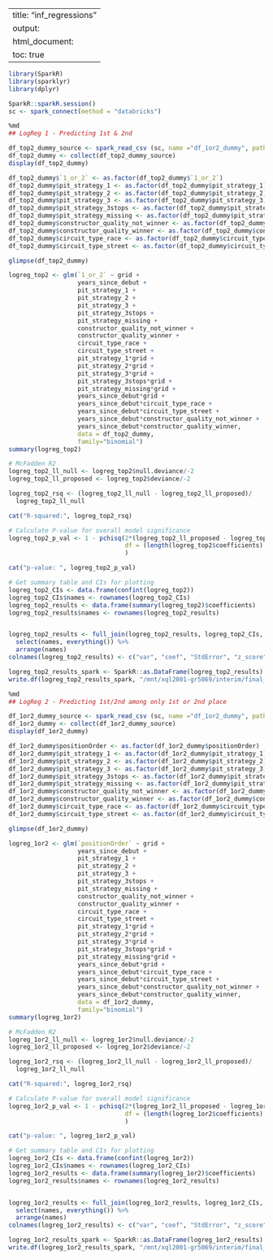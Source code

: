 
---
title: "inf_regressions"
output:
  html_document:
    toc: true
---


```r
library(SparkR)
library(sparklyr)
library(dplyr)
```


```r
SparkR::sparkR.session()
sc <- spark_connect(method = "databricks")
```


```r
%md
## LogReg 1 - Predicting 1st & 2nd
```


```r
df_top2_dummy_source <- spark_read_csv (sc, name ="df_1or2_dummy", path="/mnt/xql2001-gr5069/processed/final_project/df_top2_dummy.csv")
df_top2_dummy <- collect(df_top2_dummy_source)
display(df_top2_dummy)
```


```r
df_top2_dummy$`1_or_2` <- as.factor(df_top2_dummy$`1_or_2`)
df_top2_dummy$pit_strategy_1 <- as.factor(df_top2_dummy$pit_strategy_1)
df_top2_dummy$pit_strategy_2 <- as.factor(df_top2_dummy$pit_strategy_2)
df_top2_dummy$pit_strategy_3 <- as.factor(df_top2_dummy$pit_strategy_3)
df_top2_dummy$pit_strategy_3stops <- as.factor(df_top2_dummy$pit_strategy_3stops)
df_top2_dummy$pit_strategy_missing <- as.factor(df_top2_dummy$pit_strategy_missing)
df_top2_dummy$constructor_quality_not_winner <- as.factor(df_top2_dummy$constructor_quality_not_winner)
df_top2_dummy$constructor_quality_winner <- as.factor(df_top2_dummy$constructor_quality_winner)
df_top2_dummy$circuit_type_race <- as.factor(df_top2_dummy$circuit_type_race)
df_top2_dummy$circuit_type_street <- as.factor(df_top2_dummy$circuit_type_street)

```


```r
glimpse(df_top2_dummy)
```


```r
logreg_top2 <- glm(`1_or_2` ~ grid +
                   years_since_debut +
                   pit_strategy_1 +
                   pit_strategy_2 +
                   pit_strategy_3 +
                   pit_strategy_3stops +
                   pit_strategy_missing +
                   constructor_quality_not_winner +
                   constructor_quality_winner +
                   circuit_type_race +
                   circuit_type_street +
                   pit_strategy_1*grid +
                   pit_strategy_2*grid +
                   pit_strategy_3*grid +
                   pit_strategy_3stops*grid +
                   pit_strategy_missing*grid +
                   years_since_debut*grid +
                   years_since_debut*circuit_type_race + 
                   years_since_debut*circuit_type_street + 
                   years_since_debut*constructor_quality_not_winner +
                   years_since_debut*constructor_quality_winner,
                   data = df_top2_dummy,
                   family="binomial")
summary(logreg_top2)
```


```r
# McFadden R2
logreg_top2_ll_null <- logreg_top2$null.deviance/-2
logreg_top2_ll_proposed <- logreg_top2$deviance/-2

logreg_top2_rsq <- (logreg_top2_ll_null - logreg_top2_ll_proposed)/
  logreg_top2_ll_null

cat("R-squared:", logreg_top2_rsq)
```


```r
# Calculate P-value for overall model significance
logreg_top2_p_val <- 1 - pchisq(2*(logreg_top2_ll_proposed - logreg_top2_ll_null),
                                df = (length(logreg_top2$coefficients) - 1)
                                )

cat("p-value: ", logreg_top2_p_val)
```


```r
# Get summary table and CIs for plotting
logreg_top2_CIs <- data.frame(confint(logreg_top2))
logreg_top2_CIs$names <- rownames(logreg_top2_CIs)
logreg_top2_results <- data.frame(summary(logreg_top2)$coefficients)
logreg_top2_results$names <- rownames(logreg_top2_results)


logreg_top2_results <- full_join(logreg_top2_results, logreg_top2_CIs, by = "names") %>%
  select(names, everything()) %>%
  arrange(names)
colnames(logreg_top2_results) <- c("var", "coef", "StdError", "z_score", "p_val", "lower_CI", "upper_CI")
```


```r
logreg_top2_results_spark <- SparkR::as.DataFrame(logreg_top2_results)
write.df(logreg_top2_results_spark, "/mnt/xql2001-gr5069/interim/final_project/logreg_top2_results.csv", "csv", header = TRUE)
```


```r
%md
## LogReg 2 - Predicting 1st/2nd among only 1st or 2nd place
```


```r
df_1or2_dummy_source <- spark_read_csv (sc, name ="df_1or2_dummy", path="/mnt/xql2001-gr5069/processed/final_project/df_1or2_dummy.csv")
df_1or2_dummy <- collect(df_1or2_dummy_source)
display(df_1or2_dummy)
```


```r
df_1or2_dummy$positionOrder <- as.factor(df_1or2_dummy$positionOrder)
df_1or2_dummy$pit_strategy_1 <- as.factor(df_1or2_dummy$pit_strategy_1)
df_1or2_dummy$pit_strategy_2 <- as.factor(df_1or2_dummy$pit_strategy_2)
df_1or2_dummy$pit_strategy_3 <- as.factor(df_1or2_dummy$pit_strategy_3)
df_1or2_dummy$pit_strategy_3stops <- as.factor(df_1or2_dummy$pit_strategy_3stops)
df_1or2_dummy$pit_strategy_missing <- as.factor(df_1or2_dummy$pit_strategy_missing)
df_1or2_dummy$constructor_quality_not_winner <- as.factor(df_1or2_dummy$constructor_quality_not_winner)
df_1or2_dummy$constructor_quality_winner <- as.factor(df_1or2_dummy$constructor_quality_winner)
df_1or2_dummy$circuit_type_race <- as.factor(df_1or2_dummy$circuit_type_race)
df_1or2_dummy$circuit_type_street <- as.factor(df_1or2_dummy$circuit_type_street)
```


```r
glimpse(df_1or2_dummy)
```


```r
logreg_1or2 <- glm(`positionOrder` ~ grid +
                   years_since_debut +
                   pit_strategy_1 +
                   pit_strategy_2 +
                   pit_strategy_3 +
                   pit_strategy_3stops +
                   pit_strategy_missing +
                   constructor_quality_not_winner +
                   constructor_quality_winner +
                   circuit_type_race +
                   circuit_type_street +
                   pit_strategy_1*grid +
                   pit_strategy_2*grid +
                   pit_strategy_3*grid +
                   pit_strategy_3stops*grid +
                   pit_strategy_missing*grid +
                   years_since_debut*grid +
                   years_since_debut*circuit_type_race + 
                   years_since_debut*circuit_type_street + 
                   years_since_debut*constructor_quality_not_winner +
                   years_since_debut*constructor_quality_winner,
                   data = df_1or2_dummy,
                   family="binomial")
summary(logreg_1or2)
```


```r
# McFadden R2
logreg_1or2_ll_null <- logreg_1or2$null.deviance/-2
logreg_1or2_ll_proposed <- logreg_1or2$deviance/-2

logreg_1or2_rsq <- (logreg_1or2_ll_null - logreg_1or2_ll_proposed)/
  logreg_1or2_ll_null

cat("R-squared:", logreg_1or2_rsq)
```


```r
# Calculate P-value for overall model significance
logreg_1or2_p_val <- 1 - pchisq(2*(logreg_1or2_ll_proposed - logreg_1or2_ll_null),
                                df = (length(logreg_1or2$coefficients) - 1)
                                )

cat("p-value: ", logreg_1or2_p_val)
```


```r
# Get summary table and CIs for plotting
logreg_1or2_CIs <- data.frame(confint(logreg_1or2))
logreg_1or2_CIs$names <- rownames(logreg_1or2_CIs)
logreg_1or2_results <- data.frame(summary(logreg_1or2)$coefficients)
logreg_1or2_results$names <- rownames(logreg_1or2_results)


logreg_1or2_results <- full_join(logreg_1or2_results, logreg_1or2_CIs, by = "names") %>%
  select(names, everything()) %>%
  arrange(names)
colnames(logreg_1or2_results) <- c("var", "coef", "StdError", "z_score", "p_val", "lower_CI", "upper_CI")
```


```r
logreg_1or2_results_spark <- SparkR::as.DataFrame(logreg_1or2_results)
write.df(logreg_1or2_results_spark, "/mnt/xql2001-gr5069/interim/final_project/logreg_1or2_results.csv", "csv", header = TRUE)
```

